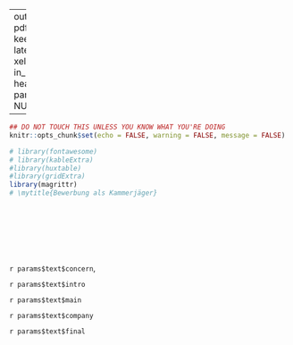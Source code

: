 
---
output:
  pdf_document:
    keep_tex: true
    latex_engine: xelatex
    includes:
      in_header: header_letter.tex
params:
  header: NULL
  text: NULL


---


<!-- <!-- DON'T TOUCH ANYTHING ABOVE THIS LINE UNLESS YOU KNOW WHAT YOU'RE DOING --> 

```r
## DO NOT TOUCH THIS UNLESS YOU KNOW WHAT YOU'RE DOING
knitr::opts_chunk$set(echo = FALSE, warning = FALSE, message = FALSE)

# library(fontawesome)
# library(kableExtra)
#library(huxtable)
#library(gridExtra)
library(magrittr)
# \mytitle{Bewerbung als Kammerjäger}

```


\definecolor{mycolor}{HTML}{`r params$header$color`}
\helveticatext


\rhead{
  \centering
  \myname{\textcolor{mycolor}{`r params$header$name`}}
  \myaddress{ | }
  \myaddress{`r params$header$address`}
  \myaddress{ | }
  \myaddress{`r params$header$email`}
}

\fancyfoot[L]{\myfooter{\today}}
\fancyfoot[C]{\myfooter{`r params$header$footer`}}
\fancyfoot[R]{\myfooter{\thepage}}
\addtolength{\footskip}{-80pt}
\thispagestyle{fancy}


\begin{flushleft}
\textbf{`r params$text$company_address_1` \hfill \today} \\
`r params$text$company_address_2` 
`r params$text$company_address_3`
\end{flushleft}

\
\

\textcolor{mycolor}{`r params$text$letter_title`}
============================================

\

`r params$text$concern`,

`r params$text$intro`

`r params$text$main`

`r params$text$company`

`r params$text$final`


\

\begin{adjustwidth}{2em}{}

`r params$header$greeting_line`

`r params$header$name`


```r
img_path <- params$header$signature
if (file.exists(img_path)) {
  knitr::include_graphics(img_path)
}
```

\end{adjustwidth}